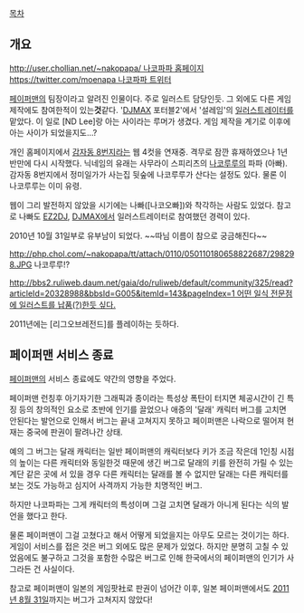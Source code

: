 [[목차]]

== 개요 ==

[[http://user.chollian.net/~nakopapa/ 나코파파 홈페이지]]
[[https://twitter.com/moenapa 나코파파 트위터]]

[[페이퍼맨]]의 팀장이라고 알려진 인물이다. 주로 일러스트 담당인듯. 그 외에도 다른 게임제작에도 참여한적이 있는'''것'''같다. '[[DJMAX]] 포터블2'에서 '설레임'의 [[일러스트레이터]]를 맡았다. 이 일로 [ND Lee]랑 아는 사이라는 루머가 생겼다. 게임 제작을 계기로 이후에 아는 사이가 되었을지도...?

개인 홈페이지에서 [[감자동 8번지]]라는 웹 4컷을 연재중. 격무로 잠깐 휴재하였으나 1년 반만에 다시 시작했다. 닉네임의 유래는 사무라이 스피리츠의 [[나코루루]]의 파파 (아빠). 감자동 8번지에서 정미일가가 사는집 뒷숲에 나코루루가 산다는 설정도 있다. 물론 이 나코루루는 이미 유령.

웹이 그리 발전하지 않았을 시기에는 나빠([나코오빠])와 착각하는 사람도 있었다. 참고로 나빠도 [[EZ2DJ]], [[DJMAX]]에서 일러스트레이터로 참여했던 경력이 있다. 

2010년 10월 31일부로 유부남이 되었다. ~~따님 이름이 참으로 궁금해진다~~

http://php.chol.com/~nakopapa/tt/attach/0110/050110180658822687/298298.JPG
나코루루!?

[[http://bbs2.ruliweb.daum.net/gaia/do/ruliweb/default/community/325/read?articleId=20328988&bbsId=G005&itemId=143&pageIndex=1 어떤 일식 전문점에 일러스트를 납품(?)한듯 싶다.]]

2011년에는 [리그오브레전드]를 플레이하는 듯하다. 

== 페이퍼맨 서비스 종료 ==

[[페이퍼맨]]의 서비스 종료에도 약간의 영향을 주었다.

페이퍼맨 런칭후 아기자기한 그래픽과 종이라는 특성상 폭탄이 터지면 체공시간이 긴 특징 등의 창의적인 요소로 초반에 인기를 끌었으나 애증의 '달래' 캐릭터 버그를 고치면 안된다는 발언으로 인해서 버그는 끝내 고쳐지지 못하고 페이퍼맨은 나락으로 떨어져 현재는 중국에 판권이 팔려나간 상태.

예의 그 버그는 달래 캐릭터는 일반 페이퍼맨의 캐릭터보다 키가 조금 작은데 1인칭 시점의 높이는 다른 캐릭터와 동일한것 때문에 생긴 버그로 달래의 키를 완전히 가릴 수 있는 계단 같은 곳에 서 있을 경우 다른 캐릭터는 달래를 볼 수 없지만 달래는 다른 캐릭터를 보는 것도 가능하고 심지어 사격까지 가능한 치명적인 버그.

하지만 나코파파는 그게 캐릭터의 특성이며 그걸 고치면 달래가 아니게 된다는 식의 발언을 했다고 한다.

물론 페이퍼맨이 그걸 고쳤다고 해서 어떻게 되었을지는 아무도 모르는 것이기는 하다. 게임이 서비스를 접은 것은 버그 외에도 많은 문제가 있었다. 하지만 분명히 고칠 수 있었음에도 불구하고 그것을 포함한 수많은 버그로 인해 한국에서의 페이퍼맨의 인기가 사그라든 건 사실이다.

참고로 페이퍼맨이 일본의 게임팟社로 판권이 넘어간 이후, 일본 페이퍼맨에서도 [http://blog.naver.com/eldkfwkd321/80138874610 2011년 8월 31일]까지는 버그가 고쳐지지 않았다!
